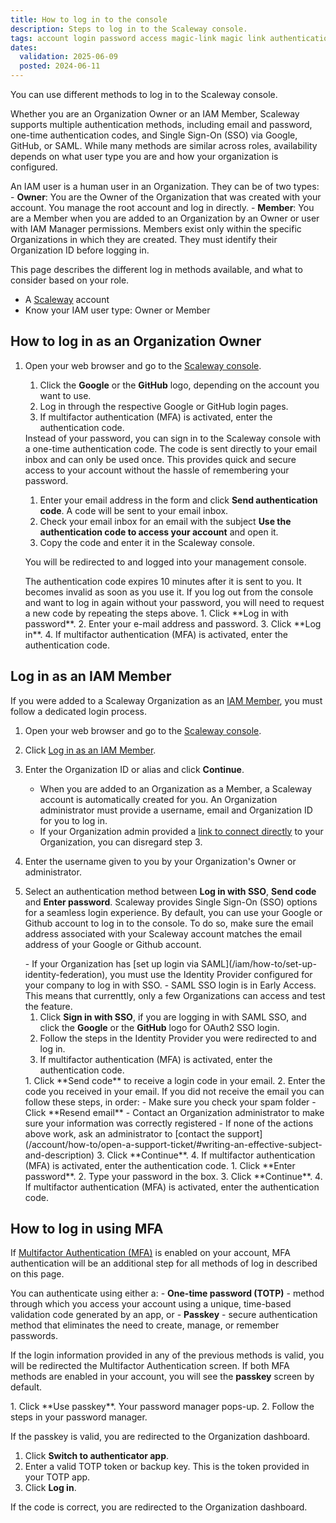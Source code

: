 ```yaml
---
title: How to log in to the console
description: Steps to log in to the Scaleway console.
tags: account login password access magic-link magic link authentication code SSO
dates:
  validation: 2025-06-09
  posted: 2024-06-11
---
```



You can use different methods to log in to the Scaleway console.

Whether you are an Organization Owner or an IAM Member, Scaleway supports multiple authentication methods, including email and password, one-time authentication codes, and Single Sign-On (SSO) via Google, GitHub, or SAML. While many methods are similar across roles, availability depends on what user type you are and how your organization is configured.

An IAM user is a human user in an Organization. They can be of two types:
    - **Owner**: You are the Owner of the Organization that was created with your account. You manage the root account and log in directly.
    - **Member**: You are a Member when you are added to an Organization by an Owner or user with IAM Manager permissions. Members exist only within the specific Organizations in which they are created. They must identify their Organization ID before logging in.

This page describes the different log in methods available, and what to consider based on your role.

<Requirements />

- A [Scaleway](https://www.scaleway.com/en/) account
- Know your IAM user type: Owner or Member

## How to log in as an Organization Owner

1. Open your web browser and go to the [Scaleway console](https://console.scaleway.com).
    <Tabs id="create-account">
      <TabsTab label="Log in with SSO">
      1. Click the **Google** or the **GitHub** logo, depending on the account you want to use.
      2. Log in through the respective Google or GitHub login pages.
      3. If multifactor authentication (MFA) is activated, enter the authentication code.
      </TabsTab>
      <TabsTab label="Authentication code">
      Instead of your password, you can sign in to the Scaleway console with a one-time authentication code. The code is sent directly to your email inbox and can only be used once. This provides quick and secure access to your account without the hassle of remembering your password.

      1. Enter your email address in the form and click **Send authentication code**.
        A code will be sent to your email inbox.
      2. Check your email inbox for an email with the subject **Use the authentication code to access your account** and open it.
      3. Copy the code and enter it in the Scaleway console.
          <Lightbox image={image} alt="" />

      You will be redirected to and logged into your management console.

      <Message type="note">
        The authentication code expires 10 minutes after it is sent to you. It becomes invalid as soon as you use it. If you log out from the console and want to log in again without your password, you will need to request a new code by repeating the steps above.
      </Message>
    </TabsTab>
     <TabsTab label="Password">
      1. Click **Log in with password**.
      2. Enter your e-mail address and password.
      3. Click **Log in**.
      4. If multifactor authentication (MFA) is activated, enter the authentication code.
      </TabsTab>
    </Tabs>

## Log in as an IAM Member

If you were added to a Scaleway Organization as an [IAM Member](/iam/concepts#members), you must follow a dedicated login process.

1. Open your web browser and go to the [Scaleway console](https://console.scaleway.com).
2. Click [Log in as an IAM Member](https://account.scaleway.com/member-login).
3. Enter the Organization ID or alias and click **Continue**.
    <Message type="important">
      - When you are added to an Organization as a Member, a Scaleway account is automatically created for you. An Organization administrator must provide a username, email and Organization ID for you to log in.
      - If your Organization admin provided a [link to connect directly](/organizations-and-projects/how-to/set-organization-alias) to your Organization, you can disregard step 3.
    </Message>
4. Enter the username given to you by your Organization's Owner or administrator.
5. Select an authentication method between **Log in with SSO**, **Send code** and **Enter password**.
    <Tabs id="create-account">
      <TabsTab label="Log in with SSO">
      Scaleway provides Single Sign-On (SSO) options for a seamless login experience. By default, you can use your Google or Github account to log in to the console. To do so, make sure the email address associated with your Scaleway account matches the email address of your Google or Github account.

      <Message type="important">
        - If your Organization has [set up login via SAML](/iam/how-to/set-up-identity-federation), you must use the Identity Provider configured for your company to log in with SSO.
        - SAML SSO login is in Early Access. This means that currenttly, only a few Organizations can access and test the feature.
      </Message>

      1. Click **Sign in with SSO**, if you are logging in with SAML SSO, and click the **Google** or the **GitHub** logo for OAuth2 SSO login.
      2. Follow the steps in the Identity Provider you were redirected to and log in.
      3. If multifactor authentication (MFA) is activated, enter the authentication code.
      </TabsTab>
      <TabsTab label="Authentication code">
      1. Click **Send code** to receive a login code in your email.
      2. Enter the code you received in your email.
          <Message type="tip">
            If you did not receive the email you can follow these steps, in order:
              - Make sure you check your spam folder
              - Click **Resend email**
              - Contact an Organization administrator to make sure your information was correctly registered
              - If none of the actions above work, ask an administrator to [contact the support](/account/how-to/open-a-support-ticket/#writing-an-effective-subject-and-description)
          </Message>
      3. Click **Continue**.
      4. If multifactor authentication (MFA) is activated, enter the authentication code.
      </TabsTab>
      <TabsTab label="Password">
      1. Click **Enter password**.
      2. Type your password in the box.
      3. Click **Continue**.
      4. If multifactor authentication (MFA) is activated, enter the authentication code.
      </TabsTab>
    </Tabs>

## How to log in using MFA

If [Multifactor Authentication (MFA)](/account/how-to/use-2fa) is enabled on your account, MFA authentication will be an additional step for all methods of log in described on this page.

You can authenticate using either a:
    - **One-time password (TOTP)** - method through which you access your account using a unique, time-based validation code generated by an app, or
    - **Passkey** - secure authentication method that eliminates the need to create, manage, or remember passwords.

If the login information provided in any of the previous methods is valid, you will be redirected the Multifactor Authentication screen. If both MFA methods are enabled in your account, you will see the **passkey** screen by default.

<Tabs id="mfa-login">
  <TabsTab label="Log in with a passkey">
  1. Click **Use passkey**. Your password manager pops-up.
  2. Follow the steps in your password manager.

  If the passkey is valid, you are redirected to the Organization dashboard.
  </TabsTab>
  <TabsTab label="Log in with TOTP">
  1. Click **Switch to authenticator app**.
  2. Enter a valid TOTP token or backup key.
      <Message type="note">
        This is the token provided in your TOTP app.
      </Message>
  2. Click **Log in**.

  If the code is correct, you are redirected to the Organization dashboard.
  </TabsTab>
</Tabs>
